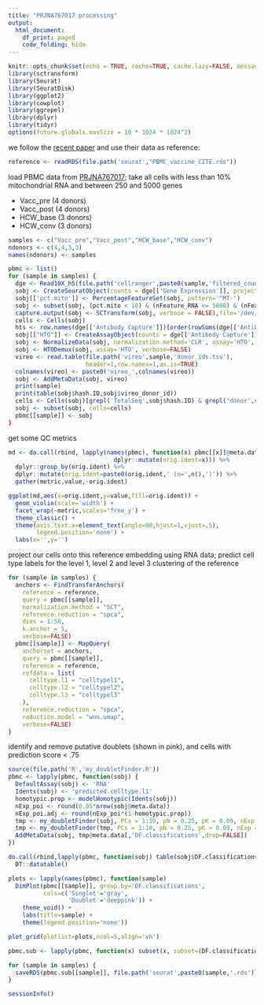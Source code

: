 ```yaml
---
title: "PRJNA767017 processing"
output: 
  html_document:
    df_print: paged
    code_folding: hide
---
```


```r
knitr::opts_chunk$set(echo = TRUE, cache=TRUE, cache.lazy=FALSE, message=FALSE, warning=FALSE)
library(sctransform)
library(Seurat)
library(SeuratDisk)
library(ggplot2)
library(cowplot)
library(ggrepel)
library(dplyr)
library(tidyr)
options(future.globals.maxSize = 10 * 1024 * 1024^2)
```

we follow the [recent paper](https://zenodo.org/record/7555405) and use their data as reference:

```r
reference <- readRDS(file.path('seurat',"PBMC_vaccine_CITE.rds"))
```

load PBMC data from [PRJNA767017](https://insight.jci.org/articles/view/153201); take all cells with less than 10% mitochondrial RNA and between 250 and 5000 genes

- Vacc_pre (4 donors)
- Vacc_post (4 donors)
- HCW_base (3 donors)
- HCW_conv (3 donors)

```r
samples <- c("Vacc_pre","Vacc_post","HCW_base","HCW_conv")
ndonors <- c(4,4,3,3)
names(ndonors) <- samples

pbmc <- list()
for (sample in samples) {
  dge <- Read10X_h5(file.path('cellranger',paste0(sample,'filtered_counts.h5'))
  sobj <- CreateSeuratObject(counts = dge[['Gene Expression']], project=sample)
  sobj[['pct.mito']] <- PercentageFeatureSet(sobj, pattern='^MT-')
  sobj <- subset(sobj, (pct.mito < 10) & (nFeature_RNA <= 5000) & (nFeature_RNA >= 250))
  capture.output(sobj <- SCTransform(sobj, verbose = FALSE),file='/dev/null')
  cells <- Cells(sobj)
  hts <- row.names(dge[['Antibody Capture']])[order(rowSums(dge[['Antibody Capture']]),decreasing=TRUE)[1:ndonors[[sample]]]]
  sobj[["HTO"]] <- CreateAssayObject(counts = dge[['Antibody Capture']][hts,cells,drop=FALSE])
  sobj <- NormalizeData(sobj, normalization.method='CLR', assay='HTO', verbose=FALSE)
  sobj <- HTODemux(sobj, assay='HTO', verbose=FALSE)
  vireo <- read.table(file.path('vireo',sample,'donor_ids.tsv'),
                      header=1,row.names=1,as.is=TRUE)
  colnames(vireo) <- paste0('vireo_',colnames(vireo))
  sobj <- AddMetaData(sobj, vireo) 
  print(sample)
  print(table(sobj$hash.ID,sobj$vireo_donor_id))
  cells <- Cells(sobj)[grepl('TotalSeq',sobj$hash.ID) & grepl('donor',sobj$vireo_donor_id)]
  sobj <- subset(sobj, cells=cells)
  pbmc[[sample]] <- sobj
}
```

get some QC metrics

```r
md <- do.call(rbind, lapply(names(pbmc), function(x) pbmc[[x]]@meta.data[,c('nCount_RNA','nFeature_RNA','pct.mito')] %>%
                              dplyr::mutate(orig.ident=x))) %>%
  dplyr::group_by(orig.ident) %>%
  dplyr::mutate(orig.ident=paste0(orig.ident,' (n=',n(),')')) %>%
  gather(metric,value,-orig.ident)

ggplot(md,aes(x=orig.ident,y=value,fill=orig.ident)) + 
  geom_violin(scale='width') +
  facet_wrap(~metric,scales='free_y') + 
  theme_classic() + 
  theme(axis.text.x=element_text(angle=90,hjust=1,vjust=.5),
        legend.position='none') + 
  labs(x='',y='')
```

project our cells onto this reference embedding using RNA data; predict cell type labels for the level 1, level 2 and level 3 clustering of the reference

```r
for (sample in samples) {
  anchors <- FindTransferAnchors(
    reference = reference,
    query = pbmc[[sample]],
    normalization.method = "SCT",
    reference.reduction = "spca",
    dims = 1:50,
    k.anchor = 5,
    verbose=FALSE)
  pbmc[[sample]] <- MapQuery(
    anchorset = anchors,
    query = pbmc[[sample]],
    reference = reference,
    refdata = list(
      celltype.l1 = "celltypel1",
      celltype.l2 = "celltypel2",
      celltype.l3 = "celltypel3"
    ),
    reference.reduction = "spca", 
    reduction.model = "wnn.umap",
    verbose=FALSE)
}
```

identify and remove putative doublets (shown in pink), and cells with prediction score < .75

```r
source(file.path('R','my_doubletFinder.R'))
pbmc <- lapply(pbmc, function(sobj) {
  DefaultAssay(sobj) <- 'RNA'
  Idents(sobj) <- 'predicted.celltype.l1'
  homotypic.prop <- modelHomotypic(Idents(sobj))
  nExp_poi <- round(0.05*nrow(sobj@meta.data)) 
  nExp_poi.adj <- round(nExp_poi*(1-homotypic.prop))
  tmp <- my_doubletFinder(sobj, PCs = 1:10, pN = 0.25, pK = 0.09, nExp = nExp_poi, reuse.pANN = FALSE)
  tmp <- my_doubletFinder(tmp, PCs = 1:10, pN = 0.25, pK = 0.09, nExp = nExp_poi.adj, reuse.pANN = "pANN")
  AddMetaData(sobj, tmp@meta.data[,'DF.classifications',drop=FALSE])
})

do.call(rbind,lapply(pbmc, function(sobj) table(sobj$DF.classifications))) %>%
  DT::datatable()

plots <- lapply(names(pbmc), function(sample)
  DimPlot(pbmc[[sample]], group.by='DF.classifications',
          cols=c('Singlet'='gray',
                 'Doublet'='deeppink')) +
    theme_void() + 
    labs(title=sample) + 
    theme(legend.position='none'))

plot_grid(plotlist=plots,ncol=5,align='vh')

pbmc.sub <- lapply(pbmc, function(x) subset(x, subset=(DF.classifications=='Singlet') & (predicted.celltype.l1.score >= .75)))
```

```r
for (sample in samples) {
  saveRDS(pbmc.sub[[sample]], file.path('seurat',paste0(sample,'.rds')))
}
```

```r
sessionInfo()
```

